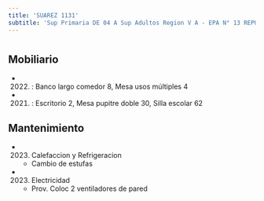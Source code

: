 ```yaml
---
title: 'SUAREZ 1131'
subtitle: 'Sup Primaria DE 04 A Sup Adultos Region V A - EPA N° 13 REPUBLICA DE CHILE - EPC N° 13 REPUBLICA DE CHILE - JIN C (EPCJC 13/04°)'
---
```


#


## Mobiliario

*  (2022) : Banco largo comedor 8, Mesa usos múltiples 4 

*  (2021) : Escritorio 2, Mesa pupitre doble 30, Silla escolar 62 





## Mantenimiento

*  (2023) Calefaccion y Refrigeracion 
    + Cambio de estufas

*  (2023) Electricidad 
    + Prov. Coloc 2 ventiladores de pared



